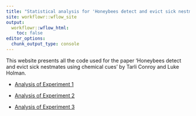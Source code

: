 ```yaml
---
title: "Statistical analysis for 'Honeybees detect and evict sick nestmates using chemical cues'"
site: workflowr::wflow_site
output:
  workflowr::wflow_html:
    toc: false
editor_options:
  chunk_output_type: console
---
```


This website presents all the code used for the paper 'Honeybees detect and evict sick nestmates using chemical cues' by Tarli Conroy and Luke Holman.


- [Analysis of Experiment 1](experiment1.html)

- [Analysis of Experiment 2](experiment2.html)

- [Analysis of Experiment 3](experiment3.html)
